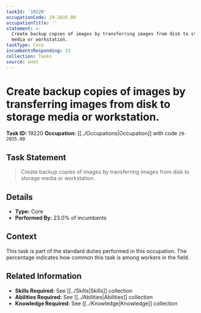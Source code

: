 ```yaml
---
taskId: '19220'
occupationCode: 29-2035.00
occupationTitle: ''
statement: >-
  Create backup copies of images by transferring images from disk to storage
  media or workstation.
taskType: Core
incumbentsResponding: 23
collection: Tasks
source: onet
---
```

# Create backup copies of images by transferring images from disk to storage media or workstation.

**Task ID:** 19220
**Occupation:** [[../Occupations|Occupation]] with code `29-2035.00`

## Task Statement

> Create backup copies of images by transferring images from disk to storage media or workstation.

## Details

- **Type:** Core
- **Performed By:** 23.0% of incumbents

## Context

This task is part of the standard duties performed in this occupation. The percentage indicates how common this task is among workers in the field.

## Related Information

- **Skills Required:** See [[../Skills|Skills]] collection
- **Abilities Required:** See [[../Abilities|Abilities]] collection
- **Knowledge Required:** See [[../Knowledge|Knowledge]] collection
